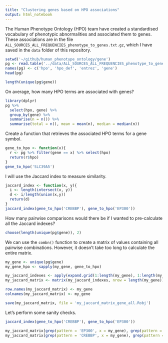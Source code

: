 ```yaml
---
title: "Clustering genes based on HPO associations"
output: html_notebook
---
```


The Human Phenotype Ontology (HPO) team have created a standardised vocabulary of phenotypic abnormalities and associated them to genes. These associations are in the file `ALL_SOURCES_ALL_FREQUENCIES_phenotype_to_genes.txt.gz`, which I have saved in the `data` folder of this repository.

```r
setwd('~/github/human_phenotype_ontology/gene')
pg <- read.table('../data/ALL_SOURCES_ALL_FREQUENCIES_phenotype_to_genes.txt.gz', header = FALSE, stringsAsFactors = FALSE, quote='', sep="\t", comment='#')
names(pg) <- c('hpo', 'hpo_def', 'entrez', 'gene')
head(pg)

length(unique(pg$gene))
```

On average, how many HPO terms are associated with genes?

```r
library(dplyr)
pg %>%
  select(hpo, gene) %>%
  group_by(gene) %>%
  summarise(n = n()) %>%
  summarise(total = n(), mean = mean(n), median = median(n))
```

Create a function that retrieves the associated HPO terms for a gene symbol.

```r
gene_to_hpo <- function(x){
  r <- pg %>% filter(gene == x) %>% select(hpo)
  return(r$hpo)
}
gene_to_hpo('SLC39A5')
```

I will use the Jaccard index to measure similarity.

```r
jaccard_index <- function(x, y){
  i <- length(intersect(x, y))
  d <- i/length(union(x,y))
  return(d)
}
jaccard_index(gene_to_hpo('CREBBP'), gene_to_hpo('EP300'))
```

How many pairwise comparisons would there be if I wanted to pre-calculate all the Jaccard indexes?

```r
choose(length(unique(pg$gene)), 2)
```

We can use the `combn()` function to create a matrix of values containing all pairwise combinations. However, it doesn't take too long to calculate the entire matrix.

```r
my_gene <- unique(pg$gene)
my_gene_hpo <- sapply(my_gene, gene_to_hpo)

my_jaccard_indexes <- apply(expand.grid(1:length(my_gene), 1:length(my_gene)), 1, function(x) jaccard_index(my_gene_hpo[[x[2]]], my_gene_hpo[[x[1]]]))
my_jaccard_matrix <- matrix(my_jaccard_indexes, nrow = length(my_gene))

row.names(my_jaccard_matrix) <- my_gene
colnames(my_jaccard_matrix) <- my_gene

save(my_jaccard_matrix, file = 'my_jaccard_matrix_gene_all.Robj')
```

Let's perform some sanity checks.

```r
jaccard_index(gene_to_hpo('CREBBP'), gene_to_hpo('EP300'))

my_jaccard_matrix[grep(pattern = 'EP300', x = my_gene), grep(pattern = 'CREBBP', x = my_gene)]
my_jaccard_matrix[grep(pattern = 'CREBBP', x = my_gene), grep(pattern = 'EP300', x = my_gene)]
```

